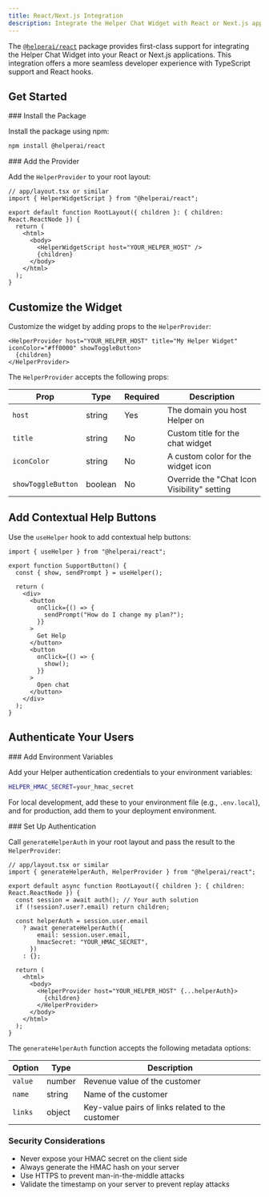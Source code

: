 ```yaml
---
title: React/Next.js Integration
description: Integrate the Helper Chat Widget with React or Next.js applications
---
```



The [`@helperai/react`](https://www.npmjs.com/package/@helperai/react) package provides first-class support for integrating the Helper Chat Widget into your React or Next.js applications. This integration offers a more seamless developer experience with TypeScript support and React hooks.

## Get Started

<Steps>
<Step>
### Install the Package

Install the package using npm:

```bash
npm install @helperai/react
```

</Step>

<Step>
### Add the Provider

Add the `HelperProvider` to your root layout:

```tsx
// app/layout.tsx or similar
import { HelperWidgetScript } from "@helperai/react";

export default function RootLayout({ children }: { children: React.ReactNode }) {
  return (
    <html>
      <body>
        <HelperWidgetScript host="YOUR_HELPER_HOST" />
        {children}
      </body>
    </html>
  );
}
```

</Step>
</Steps>

## Customize the Widget

Customize the widget by adding props to the `HelperProvider`:

```tsx
<HelperProvider host="YOUR_HELPER_HOST" title="My Helper Widget" iconColor="#ff0000" showToggleButton>
  {children}
</HelperProvider>
```

The `HelperProvider` accepts the following props:

| Prop               | Type    | Required | Description                                 |
| ------------------ | ------- | -------- | ------------------------------------------- |
| `host`             | string  | Yes      | The domain you host Helper on               |
| `title`            | string  | No       | Custom title for the chat widget            |
| `iconColor`        | string  | No       | A custom color for the widget icon          |
| `showToggleButton` | boolean | No       | Override the "Chat Icon Visibility" setting |

## Add Contextual Help Buttons

Use the `useHelper` hook to add contextual help buttons:

```tsx
import { useHelper } from "@helperai/react";

export function SupportButton() {
  const { show, sendPrompt } = useHelper();

  return (
    <div>
      <button
        onClick={() => {
          sendPrompt("How do I change my plan?");
        }}
      >
        Get Help
      </button>
      <button
        onClick={() => {
          show();
        }}
      >
        Open chat
      </button>
    </div>
  );
}
```

## Authenticate Your Users

<Steps>
<Step>
### Add Environment Variables

Add your Helper authentication credentials to your environment variables:

```bash
HELPER_HMAC_SECRET=your_hmac_secret
```

For local development, add these to your environment file (e.g., `.env.local`), and for production, add them to your deployment environment.

</Step>

<Step>
### Set Up Authentication

Call `generateHelperAuth` in your root layout and pass the result to the `HelperProvider`:

```tsx
// app/layout.tsx or similar
import { generateHelperAuth, HelperProvider } from "@helperai/react";

export default async function RootLayout({ children }: { children: React.ReactNode }) {
  const session = await auth(); // Your auth solution
  if (!session?.user?.email) return children;

  const helperAuth = session.user.email
    ? await generateHelperAuth({
        email: session.user.email,
        hmacSecret: "YOUR_HMAC_SECRET",
      })
    : {};

  return (
    <html>
      <body>
        <HelperProvider host="YOUR_HELPER_HOST" {...helperAuth}>
          {children}
        </HelperProvider>
      </body>
    </html>
  );
}
```

The `generateHelperAuth` function accepts the following metadata options:

| Option  | Type   | Description                                      |
| ------- | ------ | ------------------------------------------------ |
| `value` | number | Revenue value of the customer                    |
| `name`  | string | Name of the customer                             |
| `links` | object | Key-value pairs of links related to the customer |

</Step>
</Steps>

### Security Considerations

- Never expose your HMAC secret on the client side
- Always generate the HMAC hash on your server
- Use HTTPS to prevent man-in-the-middle attacks
- Validate the timestamp on your server to prevent replay attacks
